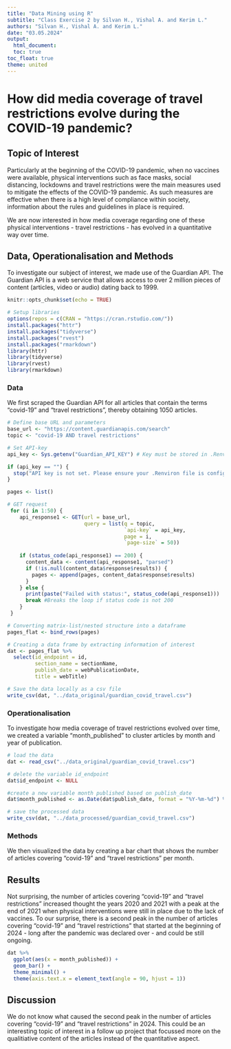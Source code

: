 ```yaml
---
title: "Data Mining using R"
subtitle: "Class Exercise 2 by Silvan H., Vishal A. and Kerim L."
authors: "Silvan H., Vishal A. and Kerim L."
date: "03.05.2024"
output: 
  html_document:
  toc: true
toc_float: true
theme: united
---
```


# How did media coverage of travel restrictions evolve during the COVID-19 pandemic?

## Topic of Interest

Particularly at the beginning of the COVID-19 pandemic, when no vaccines were available, physical interventions such as face masks, social distancing, lockdowns and travel restrictions were the main measures used to mitigate the effects of the COVID-19 pandemic. As such measures are effective when there is a high level of compliance within society, information about the rules and guidelines in place is required.

We are now interested in how media coverage regarding one of these physical interventions - travel restrictions - has evolved in a quantitative way over time. 

## Data, Operationalisation and Methods

To investigate our subject of interest, we made use of the Guardian API. The Guardian API is a web service that allows access to over 2 million pieces of content (articles, video or audio) dating back to 1999.

```r
knitr::opts_chunk$set(echo = TRUE)

# Setup libraries
options(repos = c(CRAN = "https://cran.rstudio.com/"))
install.packages("httr")
install.packages("tidyverse")
install.packages("rvest")
install.packages("rmarkdown")
library(httr)
library(tidyverse)
library(rvest)
library(rmarkdown)
```

### Data
We first scraped the Guardian API for all articles that contain the terms "covid-19" and "travel restrictions", thereby obtaining 1050 articles.

```r
# Define base URL and parameters
base_url <- "https://content.guardianapis.com/search"
topic <- "covid-19 AND travel restrictions" 

# Set API-key
api_key <- Sys.getenv("Guardian_API_KEY") # Key must be stored in .Renviron file to prevent publication of key 

if (api_key == "") {
  stop("API key is not set. Please ensure your .Renviron file is configured correctly.") #Checks for API key and gives error message if not
}

pages <- list()  

# GET request
 for (i in 1:50) {
    api_response1 <- GET(url = base_url, 
                         query = list(q = topic,
                                      `api-key` = api_key,
                                      page = i,         
                                      `page-size` = 50))
    
    if (status_code(api_response1) == 200) {
      content_data <- content(api_response1, "parsed")
      if (!is.null(content_data$response$results)) {   
        pages <- append(pages, content_data$response$results)
      }
    } else {
      print(paste("Failed with status:", status_code(api_response1)))
      break #Breaks the loop if status code is not 200
    }
 }

# Converting matrix-list/nested structure into a dataframe
pages_flat <- bind_rows(pages)

# Creating a data frame by extracting information of interest
dat <- pages_flat %>% 
  select(id_endpoint = id,
         section_name = sectionName,
         publish_date = webPublicationDate,
         title = webTitle)

# Save the data locally as a csv file
write_csv(dat, "../data_original/guardian_covid_travel.csv")
```

### Operationalisation

To investigate how media coverage of travel restrictions evolved over time, we created a variable "month_published" to cluster articles by month and year of publication. 

```r
# load the data
dat <- read_csv("../data_original/guardian_covid_travel.csv")

# delete the variable id_endpoint
dat$id_endpoint <- NULL

#create a new variable month published based on publish_date
dat$month_published <- as.Date(dat$publish_date, format = "%Y-%m-%d") %>% format("%Y-%m")

# save the processed data
write_csv(dat, "../data_processed/guardian_covid_travel.csv")
```

### Methods
We then visualized the data by creating a bar chart that shows the number of articles covering "covid-19" and "travel restrictions" per month.
 
## Results

Not surprising, the number of articles covering "covid-19" and "travel restrictions" increased  thought the years 2020 and 2021 with a peak at the end of 2021 when physical interventions were still in place due to the lack of vaccines. To our surprise, there is a second peak in the number of articles covering "covid-19" and "travel restrictions" that started at the beginning of 2024 - long after the pandemic was declared over - and could be still ongoing.

```r
dat %>% 
  ggplot(aes(x = month_published)) +
  geom_bar() +
  theme_minimal() +
  theme(axis.text.x = element_text(angle = 90, hjust = 1))
```


## Discussion

We do not know what caused the second peak in the number of articles covering "covid-19" and "travel restrictions" in 2024. This could be an interesting topic of interest in a follow up project that focussed more on the qualitiative content of the articles instead of the quantitative aspect. 
